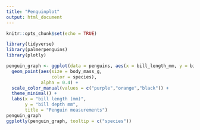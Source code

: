 ```yaml
---
title: "Penguinplot"
output: html_document
---
```


```r
knitr::opts_chunk$set(echo = TRUE)
```
```r
library(tidyverse)
library(palmerpenguins)
library(plotly) 

```




```r
penguin_graph <- ggplot(data = penguins, aes(x = bill_length_mm, y = bill_depth_mm)) +
  geom_point(aes(size = body_mass_g, 
                 color = species),
             alpha = 0.4) +
  scale_color_manual(values = c("purple","orange","black")) +
  theme_minimal() +
  labs(x = "bill length (mm)",
       y = "bill depth mm",
       title = "Penguin measurements")
penguin_graph
ggplotly(penguin_graph, tooltip = c("species"))
```

